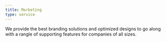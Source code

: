 ```yaml
---
title: Marketing
type: service
---
```


We provide the best branding solutions and optimized designs to go along with a rangle of supporting features for companies of all sizes.
